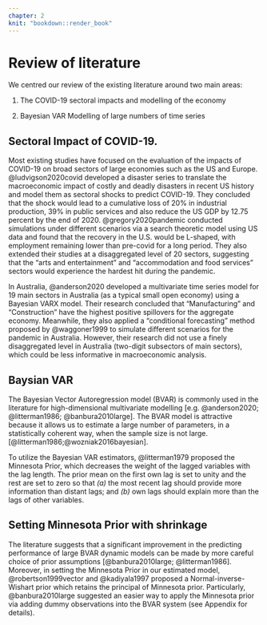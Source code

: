 ```yaml
---
chapter: 2
knit: "bookdown::render_book"
---
```


# Review of literature

We centred our review of the existing literature around two main areas:

1.  The COVID-19 sectoral impacts and modelling of the economy

2.  Bayesian VAR Modelling of large numbers of time series



## Sectoral Impact of COVID-19.

Most existing studies have focused on the evaluation of the impacts of COVID-19 on broad sectors of large economies such as the US and Europe. @ludvigson2020covid developed a disaster series to translate the macroeconomic impact of costly and deadly disasters in recent US history and model them as sectoral shocks to predict COVID-19. They concluded that the shock would lead to a cumulative loss of 20% in industrial production, 39% in public services and also reduce the US GDP by 12.75 percent by the end of 2020. @gregory2020pandemic conducted simulations under different scenarios via a search theoretic model using US data and found that the recovery in the U.S. would be L-shaped, with employment remaining lower than pre-covid for a long period. They also extended their studies at a disaggregated level of 20 sectors, suggesting that the "arts and entertainment" and "accommodation and food services" sectors would experience the hardest hit during the pandemic.



In Australia, @anderson2020 developed a multivariate time series model for 19 main sectors in Australia (as a typical small open economy) using a Bayesian VARX model. Their research concluded that "Manufacturing" and "Construction" have the highest positive spillovers for the aggregate economy. Meanwhile, they also applied a "conditional forecasting" method proposed by @waggoner1999 to simulate different scenarios for the pandemic in Australia. However, their research did not use a finely disaggregated level in Australia (two-digit subsectors of main sectors), which could be less informative in macroeconomic analysis.





## Baysian VAR

The Bayesian Vector Autoregression model (BVAR) is commonly used in the literature for high-dimensional multivariate modelling [e.g. @anderson2020; @litterman1986; @banbura2010large]. The BVAR model is attractive because it allows us to estimate a large number of parameters, in a statistically coherent way, when the sample size is not large. [@litterman1986;@wozniak2016bayesian].

To utilize the Bayesian VAR estimators, @litterman1979 proposed the Minnesota Prior, which decreases the weight of the lagged variables with the lag length. The prior mean on the first own lag is set to unity and the rest are set to zero so that *(a)* the most recent lag should provide more information than distant lags; and *(b)* own lags should explain more than the lags of other variables.

## Setting Minnesota Prior with shrinkage

The literature suggests that a significant improvement in the predicting performance of large BVAR dynamic models can be made by more careful choice of prior assumptions [@banbura2010large; @litterman1986]. Moreover, in setting the Minnesota Prior in our estimated model, @robertson1999vector and @kadiyala1997 proposed a Normal-inverse-Wishart prior which retains the principal of Minnesota prior. Particularly, @banbura2010large suggested an easier way to apply the Minnesota prior via adding dummy observations into the BVAR system (see Appendix for details).



\clearpage
